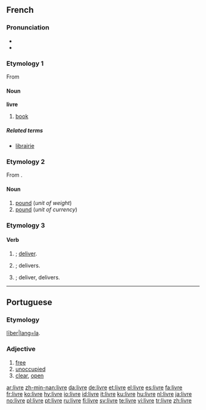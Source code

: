 {{wikipedia|dab=livre}}
==French==

===Pronunciation===
*{{IPA|lang=fr|/livʁ/}}
*{{SAMPA|lang=fr|/livR/}}

===Etymology 1===
From {{L.|fr}} {{term|liber|lang=la}}

====Noun====
{{fr-infl-noun|sm=livre|sf=livre|pm=livres|pf=livres|smp=livʁ|sfp=livʁ|pmp=livʁ|pfp=livʁ}}

'''livre''' {{m}}

# [[book]]

=====Related terms=====
*[[librairie]] {{f}}

===Etymology 2===
From {{L.|fr}} {{term|libra|lang=la}}.

====Noun====
{{fr-noun|f}}

# [[pound]] (''unit of weight'')
# [[pound]] (''unit of currency'')

===Etymology 3===
{{inflected form of|livrer}}

====Verb====
{{infl|fr|verb form}}

# {{form of|first-person singular indicative and subjunctive present tense of|[[livrer]]|nodot=1}}; [[deliver]].
# {{form of|third-person singular indicative present tense of|[[livrer]]|nodot=1}}; delivers.
# {{form of|third-person singular subjunctive present tense of|[[livrer]]|nodot=1}}; deliver, delivers.

----

==Portuguese==

===Etymology===
{{L.|pt}} [[liber|līber|lang=la]].

===Adjective===
{{infl|pt|adjective}}

# [[free]]
# [[unoccupied]]
# [[clear]], [[open]]

[[ar:livre]]
[[zh-min-nan:livre]]
[[da:livre]]
[[de:livre]]
[[et:livre]]
[[el:livre]]
[[es:livre]]
[[fa:livre]]
[[fr:livre]]
[[ko:livre]]
[[hy:livre]]
[[io:livre]]
[[id:livre]]
[[it:livre]]
[[ku:livre]]
[[hu:livre]]
[[nl:livre]]
[[ja:livre]]
[[no:livre]]
[[pl:livre]]
[[pt:livre]]
[[ru:livre]]
[[fi:livre]]
[[sv:livre]]
[[te:livre]]
[[vi:livre]]
[[tr:livre]]
[[zh:livre]]